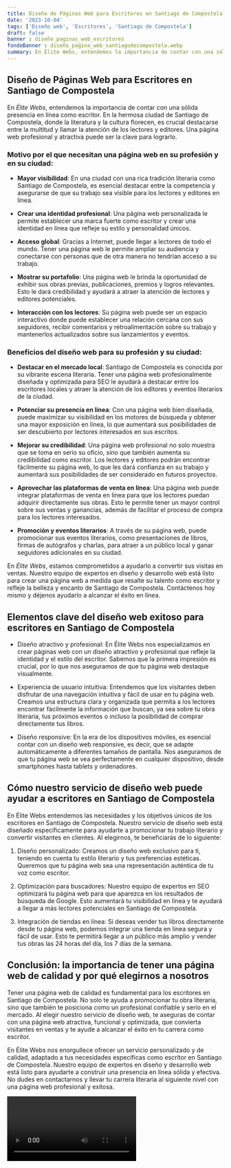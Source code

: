 ```yaml
---
title: Diseño de Páginas Web para Escritores en Santiago de Compostela
date: '2023-10-04'
tags: ['Diseño web', 'Escritores', 'Santiago de Compostela']
draft: false
banner : diseño_paginas_web_escritores
fondoBanner : diseño_pagina_web_santiagodecompostela.webp
summary: En Élite Webs, entendemos la importancia de contar con una sólida presencia en línea como escritor. En la hermosa ciudad de Santiago de Compostela, donde la literatura y la cultura florecen, es crucial destacarse entre la multitud y llamar la atención de los lectores y editores. Una página web profesional y atractiva puede ser la clave para lograrlo.
---
```


## Diseño de Páginas Web para Escritores en Santiago de Compostela

En *Élite Webs*, entendemos la importancia de contar con una sólida presencia en línea como escritor. En la hermosa ciudad de Santiago de Compostela, donde la literatura y la cultura florecen, es crucial destacarse entre la multitud y llamar la atención de los lectores y editores. Una página web profesional y atractiva puede ser la clave para lograrlo.

### Motivo por el que necesitan una página web en su profesión y en su ciudad:

- **Mayor visibilidad**: En una ciudad con una rica tradición literaria como Santiago de Compostela, es esencial destacar entre la competencia y asegurarse de que su trabajo sea visible para los lectores y editores en línea.

- **Crear una identidad profesional**: Una página web personalizada le permite establecer una marca fuerte como escritor y crear una identidad en línea que refleje su estilo y personalidad únicos.

- **Acceso global**: Gracias a Internet, puede llegar a lectores de todo el mundo. Tener una página web le permite ampliar su audiencia y conectarse con personas que de otra manera no tendrían acceso a su trabajo.

- **Mostrar su portafolio**: Una página web le brinda la oportunidad de exhibir sus obras previas, publicaciones, premios y logros relevantes. Esto le dará credibilidad y ayudará a atraer la atención de lectores y editores potenciales.

- **Interacción con los lectores**: Su página web puede ser un espacio interactivo donde puede establecer una relación cercana con sus seguidores, recibir comentarios y retroalimentación sobre su trabajo y mantenerlos actualizados sobre sus lanzamientos y eventos.

### Beneficios del diseño web para su profesión y su ciudad:

- **Destacar en el mercado local**: Santiago de Compostela es conocida por su vibrante escena literaria. Tener una página web profesionalmente diseñada y optimizada para SEO le ayudará a destacar entre los escritores locales y atraer la atención de los editores y eventos literarios de la ciudad.

- **Potenciar su presencia en línea**: Con una página web bien diseñada, puede maximizar su visibilidad en los motores de búsqueda y obtener una mayor exposición en línea, lo que aumentará sus posibilidades de ser descubierto por lectores interesados en sus escritos.

- **Mejorar su credibilidad**: Una página web profesional no solo muestra que se toma en serio su oficio, sino que también aumenta su credibilidad como escritor. Los lectores y editores podrán encontrar fácilmente su página web, lo que les dará confianza en su trabajo y aumentará sus posibilidades de ser considerado en futuros proyectos.

- **Aprovechar las plataformas de venta en línea**: Una página web puede integrar plataformas de venta en línea para que los lectores puedan adquirir directamente sus obras. Esto le permite tener un mayor control sobre sus ventas y ganancias, además de facilitar el proceso de compra para los lectores interesados.

- **Promoción y eventos literarios**: A través de su página web, puede promocionar sus eventos literarios, como presentaciones de libros, firmas de autógrafos y charlas, para atraer a un público local y ganar seguidores adicionales en su ciudad.

En *Élite Webs*, estamos comprometidos a ayudarlo a convertir sus visitas en ventas. Nuestro equipo de expertos en diseño y desarrollo web está listo para crear una página web a medida que resalte su talento como escritor y refleje la belleza y encanto de Santiago de Compostela. Contáctenos hoy mismo y déjenos ayudarlo a alcanzar el éxito en línea.

<GifSeo />

<Cta />

## Elementos clave del diseño web exitoso para escritores en Santiago de Compostela

- Diseño atractivo y profesional: En Élite Webs nos especializamos en crear páginas web con un diseño atractivo y profesional que refleje la identidad y el estilo del escritor. Sabemos que la primera impresión es crucial, por lo que nos aseguramos de que tu página web destaque visualmente.

- Experiencia de usuario intuitiva: Entendemos que los visitantes deben disfrutar de una navegación intuitiva y fácil de usar en tu página web. Creamos una estructura clara y organizada que permita a los lectores encontrar fácilmente la información que buscan, ya sea sobre tu obra literaria, tus próximos eventos o incluso la posibilidad de comprar directamente tus libros.

- Diseño responsive: En la era de los dispositivos móviles, es esencial contar con un diseño web responsive, es decir, que se adapte automáticamente a diferentes tamaños de pantalla. Nos aseguramos de que tu página web se vea perfectamente en cualquier dispositivo, desde smartphones hasta tablets y ordenadores.

## Cómo nuestro servicio de diseño web puede ayudar a escritores en Santiago de Compostela

En Élite Webs entendemos las necesidades y los objetivos únicos de los escritores en Santiago de Compostela. Nuestro servicio de diseño web está diseñado específicamente para ayudarte a promocionar tu trabajo literario y convertir visitantes en clientes. Al elegirnos, te beneficiarás de lo siguiente:

1. Diseño personalizado: Creamos un diseño web exclusivo para ti, teniendo en cuenta tu estilo literario y tus preferencias estéticas. Queremos que tu página web sea una representación auténtica de tu voz como escritor.

2. Optimización para buscadores: Nuestro equipo de expertos en SEO optimizará tu página web para que aparezca en los resultados de búsqueda de Google. Esto aumentará tu visibilidad en línea y te ayudará a llegar a más lectores potenciales en Santiago de Compostela.

3. Integración de tiendas en línea: Si deseas vender tus libros directamente desde tu página web, podemos integrar una tienda en línea segura y fácil de usar. Esto te permitirá llegar a un público más amplio y vender tus obras las 24 horas del día, los 7 días de la semana.

## Conclusión: la importancia de tener una página web de calidad y por qué elegirnos a nosotros

Tener una página web de calidad es fundamental para los escritores en Santiago de Compostela. No solo te ayuda a promocionar tu obra literaria, sino que también te posiciona como un profesional confiable y serio en el mercado. Al elegir nuestro servicio de diseño web, te aseguras de contar con una página web atractiva, funcional y optimizada, que convierta visitantes en ventas y te ayude a alcanzar el éxito en tu carrera como escritor.

En Élite Webs nos enorgullece ofrecer un servicio personalizado y de calidad, adaptado a tus necesidades específicas como escritor en Santiago de Compostela. Nuestro equipo de expertos en diseño y desarrollo web está listo para ayudarte a construir una presencia en línea sólida y efectiva. No dudes en contactarnos y llevar tu carrera literaria al siguiente nivel con una página web profesional y exitosa.

<Video />

<CtaBot job='Escritores' city='Santiago de Compostela'/>

<Gmaps query='Santiago de Compostela+españa+maps' />